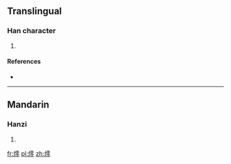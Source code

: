 ==Translingual==

===Han character===
{{Han char|rn=86|rad=火|as=13|sn=17|four=|canj=FMBI}}

# {{defn|Han|sort=火13}}

====References====
* {{Han ref|kx=0685.140|dkj=19483|hdz=32240.130|uh=71EF|ud=29167}}

----

==Mandarin==

===Hanzi===
{{cmn-hanzi|pin=[[líng]] ([[ling2]])|wg=ling<sup>2</sup>}}

# {{defn|lang=cmn|sort=火13}}

[[fr:燯]]
[[pl:燯]]
[[zh:燯]]